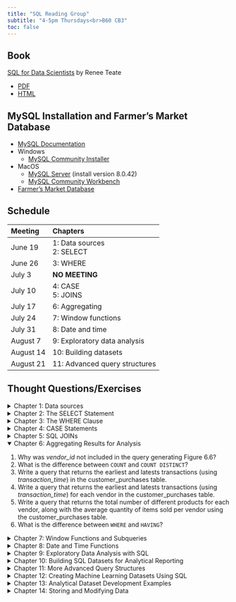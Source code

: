 ```yaml
---
title: "SQL Reading Group"
subtitle: "4-5pm Thursdays<br>B60 CB3"
toc: false
---
```


## Book

[SQL for Data Scientists](https://sqlfordatascientists.com/) by Renee Teate

* [PDF](https://onlinelibrary-wiley-com.libproxy.unl.edu/doi/book/10.1002/9781119669388)
* [HTML](https://learning.oreilly.com/library/view/sql-for-data/9781119669364/?sso_link=yes&sso_link_from=unl-edu)

## MySQL Installation and Farmer's Market Database

* [MySQL Documentation](https://dev.mysql.com/doc/refman/8.0/en/)
* Windows
  - [MySQL Community Installer](https://dev.mysql.com/downloads/installer/)
* MacOS
  - [MySQL Server](https://dev.mysql.com/downloads/mysql/) (install version 8.0.42)
  - [MySQL Community Workbench](https://dev.mysql.com/downloads/workbench/)
* [Farmer's Market Database](https://media.wiley.com/product_ancillary/67/11196693/DOWNLOAD/SQL%20for%20Data%20Scientists%20support%20files.zip)



## Schedule

| Meeting | Chapters |
|:--------|:---------|
| June 19 | 1: Data sources<br>2: SELECT |
| June 26 | 3: WHERE |
| July 3 | **NO MEETING**  |
| July 10 | 4: CASE<br>5: JOINS |
| July 17 | 6: Aggregating |
| July 24 | 7: Window functions |
| July 31 | 8: Date and time |
| August 7 |  9: Exploratory data analysis |
| August 14 | 10: Building datasets |
| August 21 | 11: Advanced query structures |

## Thought Questions/Exercises

<details>

<summary> Chapter 1: Data sources </summary>

1. How is a relational database different from a spreadsheet? How are they similar?
1. When would you want to store data in a relational database rather than a spreadsheet?
1. What is the difference between a database and a schema?
1. What is a primary key? What is a foreign key?
1. What is the primary key for the `customer` table? What about the `market_date_info` table? What about the `customer_purchases` table?
1. What are three foreign keys in the `customer_purchases` table?

</details>


<details>

<summary> Chapter 2: The SELECT Statement </summary>

1. What are the two functions/statements required for all SQL queries?
1. Are SQL functions/statements case sensitive? Try a query using `SELECT`, `select`, `Select`, and `sElEcT`. Do they all work?
1. What is the role of spaces, line breaks, and tabs in SQL queries?
1. What two pieces of information do you need to use the `FROM` statement?
1. What is the default sorting order for `ORDER BY`?
1. Which statement returns only first N rows, where the user can specify the number N?
1. When you use `ROUND` to round a column of numbers, does that change the values in the original table?
1. What happens if you concatenate two columns without specifying a delimiter?
1. Write a query that combines the three columns of `vendor_booth_assignments` separated by underscores to create a column that is a primary key. Name that column `key`.
</details>


<details>

<summary> Chapter 3: The WHERE Clause </summary>

1. Under what circumstances would you put quotes around a number?
1. Let's say your `WHERE` statement has three conditional statements. How many conditional statements have to be TRUE to keep a row when using `AND`? What about when using `OR`?
1. If you want to use a `WHERE` statement to subset rows for _customer_ids_ 3 and 4, which logical operator should you use?
1. How do we specify the order of operations for evaluating conditional statements?
1. Return a subset of the _customer_purchases_ table for transactions involving more than 15 items purchased.
1. Return a subset of the _customer_purchases_ for customer ids 2-5 using three different techniques.
1. Why does this statement not work? `WHERE customer_id = NULL`
1. What is a subquery?
</details>


<details>

<summary> Chapter 4: CASE Statements </summary>

1. What is feature engineering and why is it called that?
1. How do you return values that include specific character strings?
1. What happens to values that don't meet the conditions specified in `WHEN` statements if there is no `ELSE` provided?
1. What happens if a value in a column meets multiple `WHEN` conditional statements?
1. What column name is assigned if you don't assign a new column name with `AS`?
1. How can you create dummy variables with `CASE`?

</details>


<details>

<summary> Chapter 5: SQL JOINs </summary>

1. What does one-to-many mean in joins?
1. What does `LEFT` refer to in a `LEFT JOIN`?
1. How could we use `SELECT` to remove one of the duplicate column names for _product_category_id_ in Figure 5.5?
1. When using a `LEFT JOIN`, what happens if a key value in the left table does not have a corresponding key value in the right table?
1. What is table aliasing, and how do you use it?
1. How is an `INNER JOIN` different from a `LEFT JOIN` and `RIGHT JOIN`?
1. How many joins can you do at a time?

</details>


<details open>

<summary> Chapter 6: Aggregating Results for Analysis </summary>

1. Why was _vendor_id_ not included in the query generating Figure 6.6?
1. What is the difference between `COUNT` and `COUNT DISTINCT`?
1. Write a query that returns the earliest and latests transactions (using _transaction_time_) in the customer_purchases table.
1. Write a query that returns the earliest and latests transactions (using _transaction_time_) for each vendor in the customer_purchases table.
1. Write a query that returns the total number of different products for each vendor, along with the average quantity of items sold per vendor using the customer_purchases table.
1. What is the difference between `WHERE` and `HAVING`?
</details>


<details>

<summary> Chapter 7: Window Functions and Subqueries </summary>


</details>


<details>

<summary> Chapter 8: Date and Time Functions </summary>


</details>


<details>

<summary> Chapter 9: Exploratory Data Analysis with SQL </summary>


</details>


<details>

<summary> Chapter 10: Building SQL Datasets for Analytical Reporting </summary>


</details>


<details>

<summary> Chapter 11: More Advanced Query Structures </summary>


</details>


<details>

<summary> Chapter 12: Creating Machine Learning Datasets Using SQL </summary>


</details>


<details>

<summary> Chapter 13: Analytical Dataset Development Examples </summary>


</details>


<details>

<summary> Chapter 14: Storing and Modifying Data </summary>


</details>


